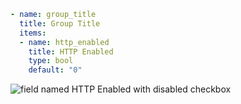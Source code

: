 ```yaml
- name: group_title
  title: Group Title
  items:
  - name: http_enabled
    title: HTTP Enabled
    type: bool
    default: "0"
```  
![field named HTTP Enabled with disabled checkbox](../../../static/images/config-screen-bool.png)